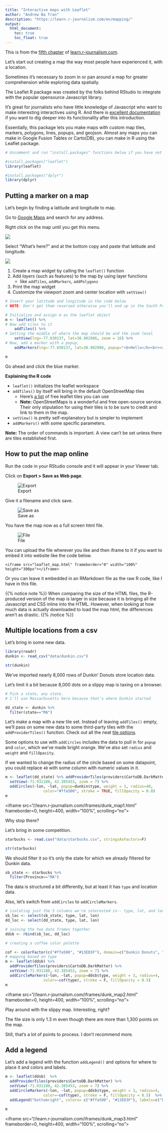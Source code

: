 ```yaml
---
title: "Interactive maps with Leaflet"
author: "Andrew Ba Tran"
description: "https://learn.r-journalism.com/en/mapping/"
output:
  html_document:
    toc: true
    toc_float: true
---
```


This is from the [fifth chapter](https://learn.r-journalism.com/en/mapping/leaflet_maps/leaflet/) of [learn.r-journalism.com](https://learn.r-journalism.com/).

Let's start out creating a map the way most people have experienced it, with a location.

Sometimes it's necessary to zoom in or pan around a map for greater comprehension while exploring data spatially.

The Leaflet R package was created by the folks behind RStudio to integrate with the popular opensource Javascript library. 

It’s great for journalists who have little knowledge of Javascript who want to make interesting interactives using R. And there is [excellent documentation](https://rstudio.github.io/leaflet/) if you want to dig deeper into its functionality after this introduction.

Essentially, this package lets you make maps with custom map tiles, markers, polygons, lines, popups, and geojson. Almost any maps you can make in Google Fusion Tables or Carto(DB), you can make in R using the Leaflet package.

```r
# Uncomment and run "install.packages" functions below if you have not yet installed these packages

#install.packages("leaflet")
library(leaflet)

#install.packages("dplyr")
library(dplyr)
```



## Putting a marker on a map

Let's begin by finding a latitude and longitude to map.

Go to [Google Maps](https://www.google.com/maps/) and search for any address.

Right click on the map until you get this menu.

![](images/right_map.png)

Select "What's here?" and at the bottom copy and paste that latitude and longitude.

![](images/lat_lon.png)



1. Create a map widget by calling the `leaflet()` function
2. Add *layers* (such as features) to the map by using layer functions
    * like `addTiles`, `addMarkers`, `addPolygons`
3. Print the map widget
4. Customize the viewport zoom and center location with `setView()`

```r
# Insert your latitude and longitude in the code below
# NOTE: Don't get them reversed otherwise you'll end up in the South Pole.

# Initialize and assign m as the leaflet object
m <- leaflet() %>%
# Now add tiles to it
    addTiles() %>%  
# Setting the middle of where the map should be and the zoom level
    setView(lng=-77.030137, lat=38.902986, zoom = 16) %>%
# Now, add a marker with a popup, 
    addMarkers(lng=-77.030137, lat=38.902986, popup="<b>Hello</b><br><a href='https://www.washingtonpost.com'>-Me</a>")

m 
```

Go ahead and click the blue marker.

**Explaining the R code**

* `leaflet()` initializes the leaflet workspace
* `addTiles()` by itself will bring in the default OpenStreetMap tiles
    * Here's [a list](http://leaflet-extras.github.io/leaflet-providers/preview/) of free leaflet tiles you can use
    * **Note:** OpenStreetMaps is a wonderful and free open-source service. Their only stipulation for using their tiles is to be sure to credit and link to them in the map.
* `setView()` is pretty self-explanatory but is simpler to implement
* `addMarkers()` with some specific parameters.

**Note:** The order of commands is important. A view can’t be set unless there are tiles established first.

## How to put the map online

Run the code in your RStudio console and it will appear in your Viewer tab.

Click on **Export > Save as Web page**.

![Export](images/export.png)

Give it a filename and click save.

![Save as](images/filename.png)

You have the map now as a full screen html file.


![File](images/file.png)

You can upload the file wherever you like and then iframe to it if you want to embed it into website like the code below.

`<iframe src="leaflet_map.html" frameborder="0" width="100%" height="300px"></iframe>`

Or you can leave it embedded in an RMarkdown file as the raw R code, like I have in this file.


{{% notice note %}}
When comparing the size of the HTML files, the R-produced version of the map is larger in size because it is bringing all the Javascript and CSS inline into the HTML. However, when looking at how much data is actually downloaded to load the map html, the differences aren’t as drastic.
{{% /notice %}}


## Multiple locations from a csv

Let's bring in some new data.

```r
library(readr)
dunkin <- read_csv("data/dunkin.csv")

str(dunkin)
```

We've imported nearly 8,000 rows of Dunkin' Donuts store location data.

Let's limit it a bit because 8,000 dots on a slippy map is taxing on a browser.

```r
# Pick a state, any state.
# I'll use Massachusetts here because that's where Dunkin started

dd_state <- dunkin %>% 
  filter(state=="MA")
```

Let's make a map with a new tile set. Instead of leaving `addTiles()` empty, we'll pass on some new data to some third-party tiles with the `addProviderTiles()` function. Check out all the neat [tile options](http://leaflet-extras.github.io/leaflet-providers/preview/index.html).

Some options to use with `addCircles` includes the data to pull in for `popup` and `color`, which we've made bright orange. We've also set `radius` and `weight` and `fillOpacity`.

If we wanted to change the radius of the circle based on some datapoint, you could replace `40` with some column with numeric values in it.

```r
m <- leaflet(dd_state) %>% addProviderTiles(providers$CartoDB.DarkMatter) %>% 
  setView(-71.931180, 42.385453, zoom = 7) %>% 
  addCircles(~lon, ~lat, popup=dunkin$type, weight = 3, radius=40, 
                 color="#ffa500", stroke = TRUE, fillOpacity = 0.8) 
m
```

<iframe src="//learn.r-journalism.com/iframes/dunk_map1.html" frameborder=0,  height=400, width="100%", scrolling="no"></iframe>

Why stop there?

Let's bring in some competition. 

```r
starbucks <- read.csv("data/starbucks.csv", stringsAsFactors=F)

str(starbucks)
```

We should filter it so it's only the state for which we already filtered for Dunkin data.


```r
sb_state <- starbucks %>% 
  filter(Province=="MA")
```
The data is structured a bit differently, but at least it has `type` and location data.

Also, let's switch from `addCircles` to `addCircleMarkers`.

```r
# isolating just the 3 columns we're interested in-- type, lat, and lon
sb_loc <- select(sb_state, type, lat, lon)
dd_loc <- select(dd_state, type, lat, lon)

# joining the two data frames together
ddsb <- rbind(sb_loc, dd_loc)

# creating a coffee color palette

cof <- colorFactor(c("#ffa500", "#13ED3F"), domain=c("Dunkin Donuts", "Starbucks"))
# mapping based on type
m <- leaflet(ddsb) %>% 
  addProviderTiles(providers$CartoDB.DarkMatter) %>% 
  setView(-71.931180, 42.385453, zoom = 7) %>% 
  addCircleMarkers(~lon, ~lat, popup=ddsb$type, weight = 3, radius=4, 
                 color=~cof(type), stroke = F, fillOpacity = 0.5) 
m
```


<iframe src="//learn.r-journalism.com/iframes/dunk_map2.html" frameborder=0,  height=400, width="100%", scrolling="no"></iframe>

Play around with the slippy map. Interesting, right?

The file size is only 1.3 m even though there are more than 1,300 points on the map.

Still, that's a lot of points to process. I don't recommend more.

## Add a legend

Let's add a legend with the function `addLegend()` and options for where to place it and colors and labels.

```r
m <- leaflet(ddsb)  %>% 
  addProviderTiles(providers$CartoDB.DarkMatter) %>% 
  setView(-71.931180, 42.385453, zoom = 7) %>% 
  addCircleMarkers(~lon, ~lat, popup=ddsb$type, weight = 3, radius=4, 
                 color=~cof(type), stroke = F, fillOpacity = 0.5)  %>%
  addLegend("bottomright", colors= c("#ffa500", "#13ED3F"), labels=c("Dunkin'", "Starbucks"), title="Coffee places") 

m
```


<iframe src="//learn.r-journalism.com/iframes/dunk_map3.html" frameborder=0, height=400, width="100%", scrolling="no"></iframe>